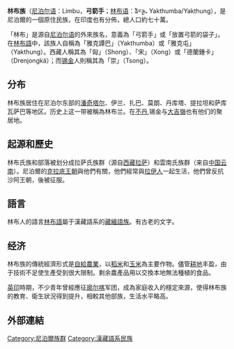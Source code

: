 {{Infobox Ethnic group
|group    = 林布族
|image    =  [[File:Limbuwomendrinktongba.jpg|thumb]] 
|poptime  = 約'''700,000''' 尼泊爾/印度
|region1    = {{flagcountry|Nepal}}
|pop1       = 600,000人
|region2    = {{flagcountry|India}}
|pop2       = 100,000人
|region3    =  {{flagcountry|Burma}}
|pop3       = 不詳
|region4    =  {{flagcountry|Bhutan}}
|pop4       = 不詳
|region5   = {{flagcountry|Hong Kong}}
|pop5       = 不詳
|region6    = {{flagcountry|United Kingdom}}
|pop6       = 不詳
|region7   = {{flagcountry|United States}}
|pop7       = 不詳
|langs    = [[林布語|林布語]]、[[尼泊爾語|尼泊爾語]]
|rels     = Predominant [[Mundhum|Mundhum]]，[[薩滿教|薩滿教]]、[[佛教|佛教]] 
}}

'''林布族'''（[[尼泊尔语|尼泊尔语]]：Limbu，'''弓箭手'''；[[林布语|林布语]]：ᤕᤠᤰᤌᤢᤱ Yakthumba/Yakthung），是尼泊爾的一個原住民族，在印度也有分佈，總人口約七十萬。

「林布」是源自[[尼泊尔语|尼泊尔语]]的外來族名，意義為「弓箭手」或「放置弓箭的袋子」。在[[林布語|林布語]]中，該族人自稱為「雅克譚巴」（Yakthumba）或「雅克屯」（Yakthung）。西藏人稱其為「匈」（Shong）、「宋」（Xong）或「德蘭鍾卡」（Drenjongkä）；而[[锡金|锡金]]人則稱其為「崇」（Tsong）。

== 分布 ==
林布族居住在尼泊尔东部的[[潘奇塔尔|潘奇塔尔]]、伊兰、扎巴、莫朗、丹库塔、提拉坦和萨库瓦萨巴等地区。历史上这一带被稱為林布兰。在[[不丹|不丹]],锡金与[[大吉嶺|大吉嶺]]也有他们的聚居地。

== 起源和歷史 ==
林布氏族和部落被划分成拉萨氏族群（源自[[西藏|西藏]][[拉萨|拉萨]]）和雲南氏族群（来自[[中国|中国]][[云南|云南]]）。尼泊爾的[[克拉底王朝|克拉底王朝]]與他們有關，他們經常與[[拉伊人|拉伊人]]一起生活，他們曾反抗沙阿王朝，後被征服。

== 語言 ==
林布人的語言[[林布語|林布語]]屬于漢藏語系的[[藏緬語族|藏緬語族]]。有古老的文字。

== 经济 ==
林布族的傳統經濟形式是[[自給農業|自給農業]]，以[[稻米|稻米]]和[[玉米|玉米]]為主要作物。儘管[[耕地|耕地]]丰盈，由于技術不足使生產受到很大限制。剩余農產品用以交換本地無法種植的食品。

[[英屬印度|英印]]時期，不少青年曾經應征[[廓尔喀|廓尔喀]]军团，成為家庭收入的穩定來源，使得林布族的教育、衛生狀況得到提升，相較其他部族，生活水平略高。

== 外部連結 ==
{{锡金民族}}
{{尼泊爾民族}}

[[Category:尼泊爾族群|Category:尼泊爾族群]]
[[Category:漢藏語系民族|Category:漢藏語系民族]]